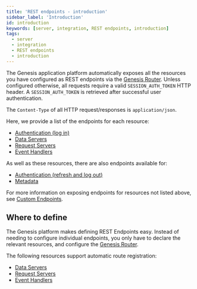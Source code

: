 ```yaml
---
title: 'REST endpoints - introduction'
sidebar_label: 'Introduction'
id: introduction
keywords: [server, integration, REST endpoints, introduction]
tags:
  - server
  - integration
  - REST endpoints
  - introduction
---
```


The Genesis application platform automatically exposes all the resources you have configured as REST endpoints via the [Genesis Router](../../../../server/configuring-runtime/genesis-router/). Unless configured otherwise, all requests require a valid `SESSION_AUTH_TOKEN` HTTP header. A `SESSION_AUTH_TOKEN` is retrieved after successful user authentication.

The `Content-Type` of all HTTP request/responses is `application/json`.

Here, we provide a list of the endpoints for each resource:
* [Authentication (log in)](../../../../server/integration/rest-endpoints/basics/#authentication)
* [Data Servers](../../../../server/integration/rest-endpoints/basics/#data-server)
* [Request Servers](../../../../server/integration/rest-endpoints/basics/#request-server)
* [Event Handlers](../../../../server/integration/rest-endpoints/basics/#event-handler)

As well as these resources, there are also endpoints available for:
* [Authentication (refresh and log out)](../../../../server/integration/rest-endpoints/advanced/#authentication)
* [Metadata](../../../../server/integration/rest-endpoints/advanced/#metadata)

For more information on exposing endpoints for resources not listed above, see [Custom Endpoints](../../../../server/integration/custom-endpoints/introduction/).


## Where to define
The Genesis platform makes defining REST Endpoints easy. Instead of needing to configure individual endpoints, you only have to declare the relevant resources, and configure the [Genesis Router](../../../../server/configuring-runtime/genesis-router/).

The following resources support automatic route registration:
* [Data Servers](../../../../server/data-server/introduction/)
* [Request Servers](../../../../server/request-server/introduction/)
* [Event Handlers](../../../../server/event-handler/introduction/)